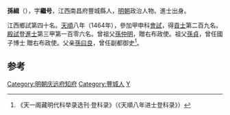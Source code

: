 '''孫緝'''（{{bd|1440年||？}}），字'''繼号'''，江西南昌府豐城縣人，[[明朝|明朝]]政治人物。進士出身。

江西鄉試第四十名。[[天顺_(明朝)|天順]]八年（1464年），參加甲申科[[會試|會試]]，得[[貢士|貢士]]第二百九名。[[殿試|殿試]]登[[進士|進士]]第三甲第一百零六名。曾祖父[[孫仲明|孫仲明]]，贈右布政使。祖父[[孫貞|孫貞]]，曾任國子博士 贈右布政使。父亲[[孫曰良|孫曰良]]，曾任副都御史<ref>《天一阁藏明代科举录选刊·登科录》（《天順八年进士登科录》）</ref>。

==参考==
{{reflist}}

{{start box}}
{{s-off}}
{{s-before|[[孔儒|孔儒]]}}
{{s-title|明朝慶遠府知府|成化年間}}
{{s-after|[[潘本恭|潘本恭]]}}
{{end box}}

{{明朝人物小作品}}
{{天順八年甲申科殿試金榜}}

[[Category:明朝庆远府知府|Category:明朝庆远府知府]]
[[Category:豐城人|Category:豐城人]]
[[Category:孫姓|Y]]